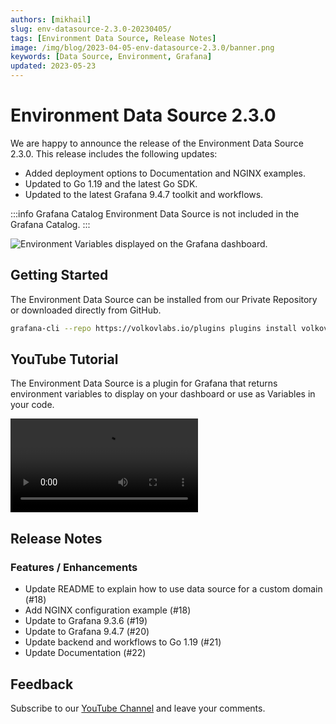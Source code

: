 ```yaml
---
authors: [mikhail]
slug: env-datasource-2.3.0-20230405/
tags: [Environment Data Source, Release Notes]
image: /img/blog/2023-04-05-env-datasource-2.3.0/banner.png
keywords: [Data Source, Environment, Grafana]
updated: 2023-05-23
---
```



# Environment Data Source 2.3.0

We are happy to announce the release of the Environment Data Source 2.3.0. This release includes the following updates:

- Added deployment options to Documentation and NGINX examples.
- Updated to Go 1.19 and the latest Go SDK.
- Updated to the latest Grafana 9.4.7 toolkit and workflows.

:::info Grafana Catalog
Environment Data Source is not included in the Grafana Catalog.
:::

<Image
  title="Environment Variables displayed on the Grafana dashboard."
  src="/img/blog/2023-04-05-env-datasource-2.3.0/dashboard.png"
  lazy={false}
/>

## Getting Started

The Environment Data Source can be installed from our Private Repository or downloaded directly from GitHub.

```bash
grafana-cli --repo https://volkovlabs.io/plugins plugins install volkovlabs-env-datasource
```

## YouTube Tutorial

The Environment Data Source is a plugin for Grafana that returns environment variables to display on your dashboard or use as Variables in your code.

<Video
  src="https://www.youtube.com/embed/sczRq2lI3e4"
  title="Dashboard, Global and Environment variables."
/>

## Release Notes

### Features / Enhancements

- Update README to explain how to use data source for a custom domain (#18)
- Add NGINX configuration example (#18)
- Update to Grafana 9.3.6 (#19)
- Update to Grafana 9.4.7 (#20)
- Update backend and workflows to Go 1.19 (#21)
- Update Documentation (#22)

## Feedback

Subscribe to our [YouTube Channel](https://www.youtube.com/@volkovlabs) and leave your comments.
